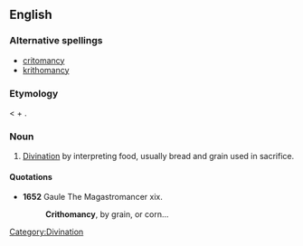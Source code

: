 ==English==

===Alternative spellings===
* [[critomancy]]
* [[krithomancy]]

===Etymology===
{{etyl|grc}} {{term|sc=polytonic|κριθομαντεία|tr=krithomanteia||divination by barley|lang=grc}} < {{term|sc=polytonic|κριθή|tr=krithe||barley|lang=grc}} + {{term|sc=polytonic|μαντεία|tr=manteia||divination|lang=grc}}.

===Noun===
{{en-noun|-}}

# [[divination|Divination]] by interpreting food, usually bread and grain used in sacrifice.

====Quotations====
* '''1652''' Gaule The Magastromancer xix.
*: '''Crithomancy''', by grain, or corn...

[[Category:Divination]]